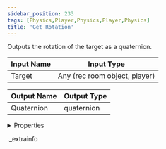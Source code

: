 ```yaml
---
sidebar_position: 233
tags: [Physics,Player,Physics,Player,Physics]
title: 'Get Rotation'
---
```


Outputs the rotation of the target as a quaternion.



<IChip uuid="d750b619-1dd8-4099-a1dd-627050cd5d41" />

| Input Name | Input Type |
|-----------|-----------|
| Target | Any (rec room object, player) |

| Output Name | Output Type |
|-----------|-----------|
| Quaternion | quaternion |


<details>
  <summary>Properties</summary>
  <div>
    <div>
    <table>
      <thead>
        <tr>
          <th>Room availability:</th>
          <th>Available everywhere</th>
        </tr>
        <tr>
          <th>Is beta required?</th>
          <th>No</th>
        </tr>
        <tr>
          <th>Is this chip a trolling risk?</th>
          <th>No</th>
        </tr>
        <tr>
          <th>Is this chip a role assignment risk?</th>
          <th>No</th>
        </tr>
        <tr>
          <th>Chip UUID</th>
          <th>d750b619-1dd8-4099-a1dd-627050cd5d41</th>
        </tr>
      </thead>
    </table>
    </div>
  </div>
</details>

._extrainfo